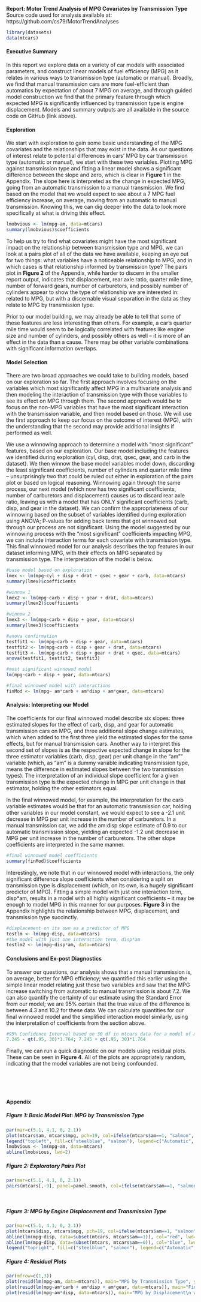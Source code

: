 <span font-size=0.2em, line-height=0.2>
<strong>Report: Motor Trend Analysis of MPG Covariates by Transmission Type</strong><br>
Source code used for analysis available at: https://github.com/cs79/MotorTrendAnalyses
```r
library(datasets)
data(mtcars)
```

#### Executive Summary

In this report we explore data on a variety of car models with associated parameters, and construct linear models of fuel efficiency (MPG) as it relates in various ways to transmission type (automatic or manual).  Broadly, we find that manual transmission cars are more fuel-efficient than automatics by expectation of about 7 MPG on average, and through guided model construction we find that the primary feature through which expected MPG is significantly influenced by transmission type is engine displacement.  Models and summary outputs are all available in the source code on GitHub (link above).

#### Exploration

We start with exploration to gain some basic understanding of the MPG covariates and the relationships that may exist in the data.  As our questions of interest relate to potential differences in cars' MPG by car transmission type (automatic or manual), we start with these two variables.  Plotting MPG against transmission type and fitting a linear model shows a significant difference between the slope and zero, which is clear in **Figure 1** in the Appendix.  The slope here is interpreted as the change in expected MPG, going from an automatic transmission to a manual transmission.  We find based on the model that we would expect to see about a 7 MPG fuel efficiency increase, on average, moving from an automatic to manual transmission.  Knowing this, we can dig deeper into the data to look more specifically at what is driving this effect.

```r
lmobvious <- lm(mpg~am, data=mtcars)
summary(lmobvious)$coefficients
```
To help us try to find what covariates might have the most significant impact on the relationship between transmission type and MPG, we can look at a pairs plot of all of the data we have available, keeping an eye out for two things: what variables have a noticeable relationship to MPG, and in which cases is that relationship informed by transmission type?  The pairs plot in **Figure 2** of the Appendix, while harder to discern in the smaller report output, indicates that displacement, rear axle ratio, quarter mile time, number of forward gears, number of carburetors, and possibly number of cylinders appear to show the type of relationship we are interested in: related to MPG, but with a discernable visual separation in the data as they relate to MPG by transmission type. 

Prior to our model building, we may already be able to tell that some of these features are less interesting than others.  For example, a car's quarter mile time would seem to be logically correlated with features like engine size and number of cylinders, and possibly others as well -- it is more of an effect in the data than a cause.  There may be other variable combinations with significant information overlaps.

#### Model Selection

There are two broad approaches we could take to building models, based on our exploration so far.  The first approach involves focusing on the variables which most significantly affect MPG in a multivariate analysis and then modeling the interaction of transmission type with those variables to see its effect on MPG through them.  The second approach would be to focus on the non-MPG variables that have the most significant interaction with the transmission variable, and then model based on those.  We will use the first approach to keep our focus on the outcome of interest (MPG), with the understanding that the second may provide additional insights if performed as well.

We use a winnowing approach to determine a model with "most significant" features, based on our exploration.  Our base model including the features we identified during exploration (cyl, disp, drat, qsec, gear, and carb in the dataset).  We then winnow the base model variables model down, discarding the least significant coefficients, number of cylinders and quarter mile time -- unsurprisingly two that could be ruled out either in exploration of the pairs plot or based on logical reasoning.  Winnowing again through the same process, our next model (which now has two significant coefficients, number of carburetors and displacement) causes us to discard rear axle ratio, leaving us with a model that has ONLY significant coefficients (carb, disp, and gear in the dataset).  We can confirm the appropriateness of our winnowing based on the subset of variables identified during exploration using ANOVA; P-values for adding back terms that got winnowed out through our process are not significant.  Using the model suggested by our winnowing process with the "most significant" coefficients impacting MPG, we can include interaction terms for each covariate with transmission type.  This final winnowed model for our analysis describes the top features in our dataset informing MPG, with their effects on MPG separated by transmission type.  The interpretation of the model is below.
```r
#base model based on exploration
lmex <- lm(mpg~cyl + disp + drat + qsec + gear + carb, data=mtcars)
summary(lmex)$coefficients

#winnow 1
lmex2 <- lm(mpg~carb + disp + gear + drat, data=mtcars)
summary(lmex2)$coefficients

#winnow 2
lmex3 <- lm(mpg~carb + disp + gear, data=mtcars)
summary(lmex3)$coefficients

#anova confirmation
testfit1 <- lm(mpg~carb + disp + gear, data=mtcars)
testfit2 <- lm(mpg~carb + disp + gear + drat, data=mtcars)
testfit3 <- lm(mpg~carb + disp + gear + drat + qsec, data=mtcars)
anova(testfit1, testfit2, testfit3)

#most significant winnowed model
lm(mpg~carb + disp + gear, data=mtcars)

#final winnowed model with interactions
finMod <- lm(mpg~ am*carb + am*disp + am*gear, data=mtcars)
```

#### Analysis: Interpreting our Model

The coefficients for our final winnowed model describe six slopes: three estimated slopes for the effect of carb, disp, and gear for automatic transmission cars on MPG, and three additional slope change estimates, which when added to the first three yield the estimated slopes for the same effects, but for manual transmission cars.  Another way to interpret this second set of slopes is as the respective expected change in slope for the three estimator variables (carb, disp, gear) per unit change in the "am"" variable (which, as "am" is a dummy variable indicating transmission type, means the difference in estimated slopes between the two transmission types).  The interpretation of an individual slope coefficient for a given transmission type is the expected change in MPG per unit change in that estimator, holding the other estimators equal.  

In the final winnowed model, for example, the interpretation for the carb variable estimates would be that for an automatic transmission car, holding other variables in our model constant, we would expect to see a -2.1 unit decrease in MPG per unit increase in the number of carburetors.  In a manual transmission car, we add the am:disp slope estimate of 0.9 to our automatic transmission slope, yielding an expected -1.2 unit decrease in MPG per unit increase in the number of carburetors.  The other slope coefficients are interpreted in the same manner.
```r
#final winnowed model coefficients
summary(finMod)$coefficients
```

Interestingly, we note that in our winnowed model with interactions, the only significant difference slope coefficients when considering a split on transmission type is displacement (which, on its own, is a hugely significant predictor of MPG).  Fitting a simple model with just one interaction term, disp*am, results in a model with all highly significant coefficients -- it may be enough to model MPG in this manner for our purposes.  __Figure 3__ in the Appendix highlights the relationship between MPG, displacement, and transmission type succinctly.
```r
#displacement on its own as a predictor of MPG
testlm <- lm(mpg~disp, data=mtcars)
#the model with just one interaction term, disp*am
testlm2 <- lm(mpg~disp*am, data=mtcars)
```

#### Conclusions and Ex-post Diagnostics

To answer our questions, our analysis shows that a manual transmission is, on average, better for MPG efficiency; we quantified this earlier using the simple linear model relating just these two variables and saw that the MPG increase switching from automatic to manual transmission is about 7.2.  We can also quantify the certainty of our estimate using the Standard Error from our model; we are 95% certain that the true value of the difference is between 4.3 and 10.2 for these data.  We can calculate quantities for our final winnowed model and the simplified interaction model similarly, using the interpretation of coefficients from the section above.
```r
#95% Confidence Interval based on 30 df in mtcars data for a model of mpg ~ am
7.245 - qt(.95, 30)*1.764; 7.245 + qt(.95, 30)*1.764
```

Finally, we can run a quick diagnostic on our models using residual plots.  These can be seen in __Figure 4__.  All of the plots are appropriately random, indicating that the model variables are not being confounded.

<br><br><br>
<h4>Appendix</h4>

##### Figure 1: Basic Model Plot: MPG by Transmission Type
```r
par(mar=c(5.1, 4.1, 0, 2.1))
plot(mtcars$am, mtcars$mpg, pch=19, col=ifelse(mtcars$am==1, "salmon", "steelblue"), xlab="Transmission Type", ylab="Miles per Gallon")
legend("topleft", fill=c("steelblue", "salmon"), legend=c("Automatic", "Manual"))
lmobvious <- lm(mpg~am, data=mtcars)
abline(lmobvious, lwd=2)
```

##### Figure 2: Exploratory Pairs Plot
```r
par(mar=c(5.1, 4.1, 0, 2.1))
pairs(mtcars[,-9], panel=panel.smooth, col=ifelse(mtcars$am==1, "salmon", "steelblue"), pch=19)
```

<br>
<h5>Figure 3: MPG by Engine Displacement and Transmission Type</h5>
```r
par(mar=c(5.1, 4.1, 0, 2.1))
plot(mtcars$disp, mtcars$mpg, pch=19, col=ifelse(mtcars$am==1, "salmon", "steelblue"), xlab="Displacement", ylab="MPG")
abline(lm(mpg~disp, data=subset(mtcars, mtcars$am==1)), col="red", lwd=2)
abline(lm(mpg~disp, data=subset(mtcars, mtcars$am==0)), col="blue", lwd=2)
legend("topright", fill=c("steelblue", "salmon"), legend=c("Automatic", "Manual"))
```

##### Figure 4: Residual Plots
```r
par(mfrow=c(1,3))
plot(resid(lm(mpg~am, data=mtcars)), main="MPG by Transmission Type", ylab="Residuals")
plot(resid(lm(mpg~am*carb + am*disp + am*gear, data=mtcars)), main="Final Winnowed Model", ylab="Residuals")
plot(resid(lm(mpg~am*disp, data=mtcars)), main="MPG by Displacement\n with Transmission Interaction", ylab="Residuals")
```

</em>